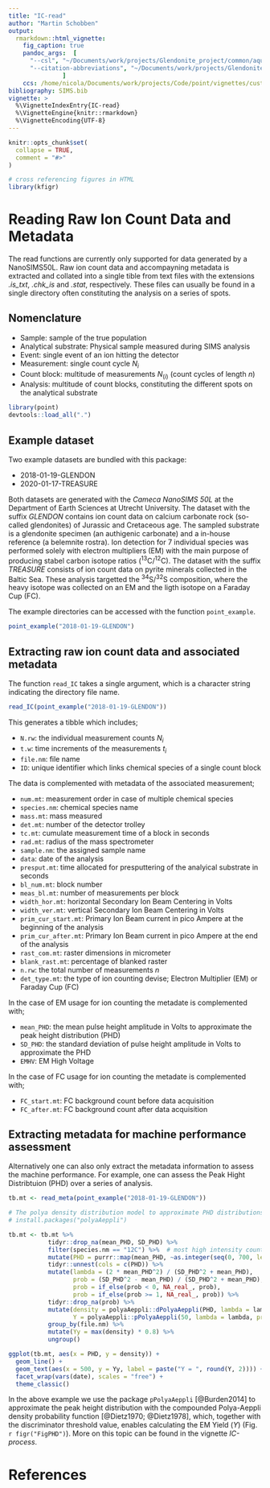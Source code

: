```yaml
---
title: "IC-read"
author: "Martin Schobben" 
output: 
  rmarkdown::html_vignette:
    fig_caption: true
    pandoc_args:  [
      "--csl", "~/Documents/work/projects/Glendonite_project/common/aquatic-microbial-ecology.csl",
      "--citation-abbreviations", "~/Documents/work/projects/Glendonite_project/common/abbreviations.json", "--filter", "~/.cabal/bin/pandoc-crossref"
               ]
    ccs: /home/nicola/Documents/work/projects/Code/point/vignettes/custom.ccs
bibliography: SIMS.bib
vignette: >
  %\VignetteIndexEntry{IC-read}
  %\VignetteEngine{knitr::rmarkdown}
  %\VignetteEncoding{UTF-8}
---
```


```r
knitr::opts_chunk$set(
  collapse = TRUE,
  comment = "#>"
)

# cross referencing figures in HTML
library(kfigr)
```


# Reading Raw Ion Count Data and Metadata

The read functions are currently only supported for data generated by a NanoSIMS50L. Raw ion count data and accompayning metadata is extracted and collated into a single tible from text files with the extensions *.is_txt*, *.chk_is* and *.stat*, respectively. These files can usually be found in a single directory often constituting the analysis on a series of spots.

## Nomenclature

* Sample: sample of the true population
* Analytical substrate: Physical sample measured during SIMS analysis
* Event: single event of an ion hitting the detector
* Measurement: single count cycle $N_i$
* Count block: multitude of measurements $N_{(i)}$ (count cycles of length $n$)
* Analysis: multitude of count blocks, constituting the different spots on the analytical substrate 

```r
library(point)
devtools::load_all(".")
```

## Example dataset
Two example datasets are bundled with this package:

* 2018-01-19-GLENDON
* 2020-01-17-TREASURE 

Both datasets are generated with the *Cameca NanoSIMS 50L* at the Department of Earth Sciences at Utrecht University. The dataset with the suffix *GLENDON* contains ion count data on calcium carbonate rock (so-called glendonites) of Jurassic and Cretaceous age. The sampled substrate is a glendonite specimen (an authigenic carbonate) and a in-house reference (a belemnite rostra). Ion detection for 7 individual species was performed solely with electron multipliers (EM) with the main purpose of producing stabel carbon isotope ratios (^13^C/^12^C). The dataset with the suffix *TREASURE* consists of ion count data on pyrite minerals collected in the Baltic Sea. These analysis targetted the ^34^S/^32^S composition, where the heavy isotope was collected on an EM and the ligth isotope on a Faraday Cup (FC).

The example directories can be accessed with the function `point_example`.

```r
point_example("2018-01-19-GLENDON")
```


## Extracting raw ion count data and associated metadata

The function `read_IC` takes a single argument, which is a character string indicating the directory file name. 

```r
read_IC(point_example("2018-01-19-GLENDON"))
```


This generates a tibble which includes;

* `N.rw`: the individual measurement counts $N_i$
* `t.w`: time increments of the measurements $t_i$
* `file.nm`: file name
* `ID`: unique identifier which links chemical species of a single count block

The data is complemented with metadata of the associated measurement; 

* `num.mt`: measurement order in case of multiple chemical species
* `species.nm`: chemical species name
* `mass.mt`: mass measured
* `det.mt`: number of the detector trolley
* `tc.mt`: cumulate measurement time of a block in seconds
* `rad.mt`: radius of the mass spectrometer
* `sample.nm`: the assigned sample name
* `data`: date of the analysis
* `presput.mt`: time allocated for presputtering of the analyical substrate in seconds
* `bl_num.mt`: block number
* `meas_bl.mt`: number of measurements per block
* `width_hor.mt`: horizontal Secondary Ion Beam Centering in Volts
* `width_ver.mt`: vertical Secondary Ion Beam Centering in Volts
* `prim_cur_start.mt`: Primary Ion Beam current in pico Ampere at the beginning of the analysis
* `prim_cur_after.mt`: Primary Ion Beam current in pico Ampere at the end of the analysis
* `rast_com.mt`: raster dimensions in micrometer
* `blank_rast.mt`: percentage of blanked raster
* `n.rw`: the total number of measurements $n$
* `det_type.mt`: the type of ion counting devise; Electron Multiplier (EM) or Faraday Cup (FC) 

In the case of EM usage for ion counting the metadate is complemented with;

* `mean_PHD`: the mean pulse height amplitude in Volts to approximate the peak height distribution (PHD)
* `SD_PHD`: the standard deviation of pulse height amplitude in Volts to approximate the PHD 
* `EMHV`: EM High Voltage  

In the case of FC usage for ion counting the metadate is complemented with;

* `FC_start.mt`: FC background count before data acquisition
* `FC_after.mt`: FC background count after data acquisition


## Extracting metadata for machine performance assessment

Alternatively one can also only extract the metadata information to assess the machine performance. For example, one can assess the Peak Hight Distribtuion (PHD) over a series of analysis.  

```r

tb.mt <- read_meta(point_example("2018-01-19-GLENDON"))

# The polya density distribution model to approximate PHD distributions
# install.packages("polyaAeppli")

tb.mt <- tb.mt %>% 
           tidyr::drop_na(mean_PHD, SD_PHD) %>% 
           filter(species.nm == "12C") %>%  # most high intensity counts
           mutate(PHD = purrr::map(mean_PHD, ~as.integer(seq(0, 700, length = 100)))) %>%
           tidyr::unnest(cols = c(PHD)) %>% 
           mutate(lambda = (2 * mean_PHD^2) / (SD_PHD^2 + mean_PHD),
                  prob = (SD_PHD^2 - mean_PHD) / (SD_PHD^2 + mean_PHD),
                  prob = if_else(prob < 0, NA_real_, prob),
                  prob = if_else(prob >= 1, NA_real_, prob)) %>% 
           tidyr::drop_na(prob) %>% 
           mutate(density = polyaAeppli::dPolyaAeppli(PHD, lambda = lambda, prob = prob),
                  Y = polyaAeppli::pPolyaAeppli(50, lambda = lambda, prob = prob, lower.tail = FALSE)) %>% 
           group_by(file.nm) %>% 
           mutate(Yy = max(density) * 0.8) %>% 
           ungroup()

ggplot(tb.mt, aes(x = PHD, y = density)) +
  geom_line() +
  geom_text(aes(x = 500, y = Yy, label = paste("Y = ", round(Y, 2)))) +
  facet_wrap(vars(date), scales = "free") +
  theme_classic()

```

In the above example we use the package `pPolyaAeppli` [@Burden2014] to approximate the peak height distribution with the compounded Polya-Aeppli density probability function [@Dietz1970; @Dietz1978], which, together with the discriminator threshold value, enables calculating the EM Yield ($Y$) (Fig. `r figr("FigPHD")`). More on this topic can be found in the vignette *IC-process*.

# References

